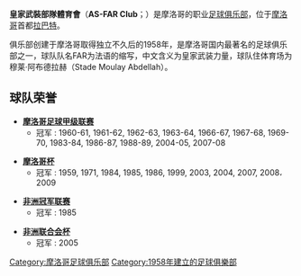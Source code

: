 {{Football club infobox
| clubname = 皇家武裝部隊
| image    = [[File:FARlogo.gif|180px]]
| fullname = 皇家武裝部隊體育會
| nickname = 
| founded  = 1958年
| ground   = {{tsl|en|Stade Moulay Abdellah||穆莱·阿布德拉赫体育场}}<br>[[摩洛哥|摩洛哥]][[拉巴特|拉巴特]]
| capacity = 52,000
| chairman = 
| manager  = 
| league   = [[摩洛哥足球甲級聯賽|摩洛哥足球甲級聯賽]]
| season   = 2020–21
| position = 摩洛甲，第 3 位
| pattern_la1=|
  pattern_b1=_far1|
  pattern_ra1=|
  pattern_sh1=|
  pattern_so1= _band_black|
  leftarm1= 000000|
  body1= 000000|
  rightarm1= 000000|
  shorts1=000000|
  socks1=000000|
  pattern_la2=|
  pattern_b2=_far2|
  pattern_ra2=|
  pattern_sh2= | 
  pattern_so2=|
  leftarm2=ffffff|
  body2=ffffff|
  rightarm2=ffffff|
  shorts2=ffffff|
  socks2=ffffff|
  pattern_la3=|
  pattern_b3=_far3|
  pattern_ra3=|
  pattern_sh3= |
  pattern_so3= |
  leftarm3= 000000|
  body3= 000000|
  rightarm3= 000000|
  shorts3= ffffff|
  socks3= 000000|
}}

'''皇家武裝部隊體育會'''（'''AS-FAR Club'''；{{lang-ar|فريق الجيش الملكي}}）是摩洛哥的职业[[足球俱乐部|足球俱乐部]]，位于[[摩洛哥|摩洛哥]]首都[[拉巴特|拉巴特]]。

俱乐部创建于摩洛哥取得独立不久后的1958年，是摩洛哥国内最著名的足球俱乐部之一，球队队名FAR为法语{{lang|fr|Forces Armées Royales}}的缩写，中文含义为皇家武装力量，球队住体育场为穆莱·阿布德拉赫（Stade Moulay Abdellah）。

==球队荣誉==

*'''[[摩洛哥足球甲级联赛|摩洛哥足球甲级联赛]]'''
**冠军 : 1960-61, 1961-62, 1962-63, 1963-64, 1966-67, 1967-68, 1969-70, 1983-84, 1986-87, 1988-89, 2004-05, 2007-08

*'''[[摩洛哥杯|摩洛哥杯]]'''
**冠军 : 1959, 1971, 1984, 1985, 1986, 1999, 2003, 2004, 2007, 2008، 2009
 
*'''[[非洲冠军联赛|非洲冠军联赛]]'''
**冠军 : 1985

*'''[[非洲联合会杯|非洲联合会杯]]'''
**冠军 : 2005

{{fb start}}
{{GNF 1}}
{{fb end}} 

[[Category:摩洛哥足球俱乐部|Category:摩洛哥足球俱乐部]]
[[Category:1958年建立的足球俱樂部|Category:1958年建立的足球俱樂部]]